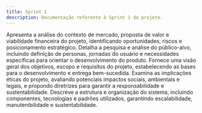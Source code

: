 ```yaml
---
title: Sprint 1
description: Documentação referente à Sprint 1 do projeto.
---
```


<Cards>
  <Card
    href="/docs/sprint-1/entendimento-do-negocio"
    title="Entedimento do Negócio"
  >
    Apresenta a análise do contexto de mercado, proposta de valor e viabilidade
    financeira do projeto, identificando oportunidades, riscos e posicionamento
    estratégico.
  </Card>
  <Card
    href="/docs/sprint-1/entendimento-do-usuario"
    title="Entendimento do Usuário"
  >
    Detalha a pesquisa e análise do público-alvo, incluindo definição de
    personas, jornadas do usuário e necessidades específicas para orientar o
    desenvolvimento do produto.
  </Card>
  <Card
    href="/docs/sprint-1/entendimento-do-projeto"
    title="Entendimento do Projeto"
  >
    Fornece uma visão geral dos objetivos, escopo e requisitos do projeto,
    estabelecendo as bases para o desenvolvimento e entrega bem-sucedida.
  </Card>
  <Card
    href="/docs/sprint-1/analise-de-impacto-etico"
    title="Análise de Impacto Ético"
  >
    Examina as implicações éticas do projeto, avaliando potenciais impactos
    sociais, ambientais e legais, e propondo diretrizes para garantir a
    responsabilidade e sustentabilidade.
  </Card>
  <Card
    href="/docs/sprint-1/arquitetura-do-sistema"
    title="Arquitetura do Sistema"
  >
    Descreve a estrutura e organização do sistema, incluindo componentes,
    tecnologias e padrões utilizados, garantindo escalabilidade, manutenibilidade e sustentabilidade.
  </Card>
</Cards>
